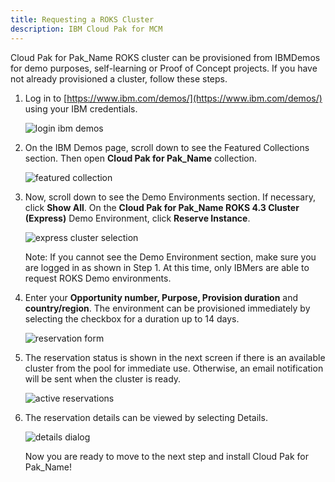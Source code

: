 ```yaml
---
title: Requesting a ROKS Cluster
description: IBM Cloud Pak for MCM
---
```


Cloud Pak for Pak_Name ROKS cluster can be provisioned from IBMDemos for demo purposes, self-learning or Proof of Concept projects. If you have not already provisioned a cluster, follow these steps.

1. Log in to [https://www.ibm.com/demos/](https://www.ibm.com/demos/) using your IBM credentials.

   ![login ibm demos](images/1-Request-ROKS.png)

2. On the IBM Demos page, scroll down to see the Featured Collections section. Then open **Cloud Pak for Pak_Name** collection.

   ![featured collection](images/2-Request-ROKS.png)

3. Now, scroll down to see the Demo Environments section. If necessary, click **Show All**.  On the **Cloud Pak for Pak_Name ROKS 4.3 Cluster (Express)** Demo Environment, click **Reserve Instance**.

   ![express cluster selection](images/3-Request-ROKS.png)

   Note: If you cannot see the Demo Environment section, make sure you are logged in as shown in Step 1. At this time, only IBMers are able to request ROKS Demo environments.

4. Enter your **Opportunity number, Purpose, Provision duration** and **country/region**. The environment can be provisioned immediately by selecting the checkbox for a duration up to 14 days.

   ![reservation form](images/4-Request-ROKS.png)

5. The reservation status is shown in the next screen if there is an available cluster from the pool for immediate use. Otherwise, an email notification will be sent when the cluster is ready.

   ![active reservations](images/5-Request-ROKS.png)

6. The reservation details can be viewed by selecting Details.

   ![details dialog](images/6-Request-ROKS.png)

   Now you are ready to move to the next step and install Cloud Pak for Pak_Name!

